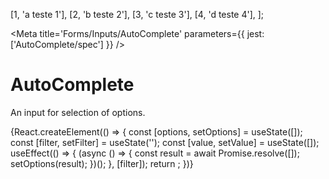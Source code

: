 

  [1, 'a teste 1'],
  [2, 'b teste 2'],
  [3, 'c teste 3'],
  [4, 'd teste 4'],
];


<Meta title='Forms/Inputs/AutoComplete' parameters={{ jest: ['AutoComplete/spec'] }} />

# AutoComplete

An input for selection of options.

<Canvas>
  <Story name='Example'>
    {React.createElement(() => {
      const [options, setOptions] = useState([]);
      const [filter, setFilter] = useState('');
      const [value, setValue] = useState([]);
      useEffect(() => {
        (async () => {
          const result = await Promise.resolve([]);
          setOptions(result);
        })();
      }, [filter]);
      return <AutoComplete { ...{ value, filter, setFilter, options, onChange: setValue } }/>;
    })}
  </Story>
</Canvas>

<ArgsTable of={AutoComplete} />
